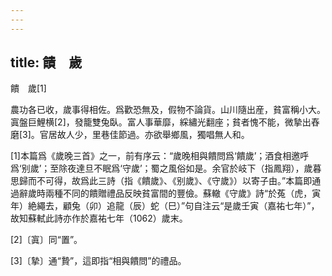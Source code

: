 ```yaml
---
---
---
```

title: 饋　歲
---



饋　歲[1]


農功各已收，歲事得相佐。爲歡恐無及，假物不論貨。山川隨出産，貧富稱小大。寘盤巨鯉横[2]，發籠雙兔臥。富人事華靡，綵繡光翻座；貧者愧不能，微摯出舂磨[3]。官居故人少，里巷佳節過。亦欲舉鄉風，獨唱無人和。

[1]本篇爲《歲晚三首》之一，前有序云：“歲晚相與饋問爲‘饋歲’；酒食相邀呼爲‘别歲’；至除夜達旦不眠爲‘守歲’；蜀之風俗如是。余官於岐下（指鳳翔），歲暮思歸而不可得，故爲此三詩（指《饋歲》、《别歲》、《守歲》）以寄子由。”本篇即通過辭歲時兩種不同的饋贈禮品反映貧富間的豐儉。蘇轍《守歲》詩“於菟（虎，寅年）絶繩去，顧兔（卯）追龍（辰）蛇（巳）”句自注云“是歲壬寅（嘉祐七年）”，故知蘇軾此詩亦作於嘉祐七年（1062）歲末。

[2]〔寘〕同“置”。

[3]〔摯〕通“贄”，這即指“相與饋問”的禮品。